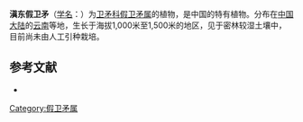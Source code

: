 {{Speciesbox

| status = 
| status_system = 
| image =
| genus = Microtropis
| species = henryi
| authority = Merr. et Freem.
}}

'''滇东假卫矛'''（[[学名|学名]]：{{lang|la|''Microtropis henryi''}}）为[[卫矛科|卫矛科]][[假卫矛属|假卫矛属]]的植物，是中国的特有植物。分布在[[中国大陆|中国大陆]]的[[云南|云南]]等地，生长于海拔1,000米至1,500米的地区，见于密林较湿土壤中，目前尚未由人工引种栽培。

== 参考文献 ==
* {{CPNI| zh=滇东假卫矛 | id=167-12734 | binomial=Microtropis henryi | authority=Merr. & F. L. Freeman | var= | accessdate=2013-01-17}}
{{Taxonbar|from=Q15225937}}

[[Category:假卫矛属|Category:假卫矛属]]


{{植物小作品}}